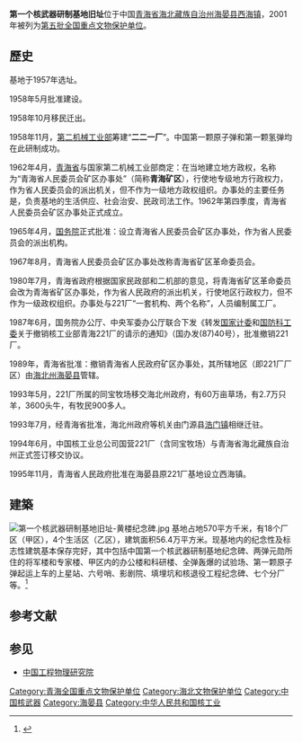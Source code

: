 {{文物保护单位
| 级别 = 全国
| 名称 = 第一个核武器研制基地旧址
| 图片 = 第一个核武器研制基地旧址-二分厂（总装）某工号-2.jpg
| 所在 = [[青海省|青海省]][[海北藏族自治州|海北藏族自治州]][[海晏县|海晏县]]
| 坐标 = {{coord|36|57|31|N|100|54|00|E|display=it|scale:10000}}
| 分类 = 近现代重要史迹及代表性建筑
| 时代 = 1957年至1995年
| 编号 = 5-512
| 登录 = 2001年6月25日
}}

'''第一个核武器研制基地旧址'''位于中国[[青海省|青海省]][[海北藏族自治州|海北藏族自治州]][[海晏县|海晏县]][[西海镇|西海镇]]，2001年被列为[[第五批全国重点文物保护单位|第五批全国重点文物保护单位]]。

==歷史==
基地于1957年选址。

1958年5月批准建设。

1958年10月移民迁出。

1958年11月，[[中华人民共和国第二机械工业部_(1958–1982)|第二机械工业部]]筹建“'''二二一厂'''”。中国第一颗原子弹和第一颗氢弹均在此研制成功。

1962年4月，[[青海省|青海省]]与国家第二机械工业部商定：在当地建立地方政权，名称为“青海省人民委员会矿区办事处”（简称'''青海矿区'''），行使地专级地方行政权力，作为省人民委员会的派出机关，但不作为一级地方政权组织。办事处的主要任务是，负责基地的生活供应、社会治安、民政司法工作。1962年第四季度，青海省人民委员会矿区办事处正式成立。

1965年4月，[[中华人民共和国国务院|国务院]]正式批准：设立青海省人民委员会矿区办事处，作为省人民委员会的派出机构。

1967年8月，青海省人民委员会矿区办事处改称青海省矿区革命委员会。

1980年7月，青海省政府根据国家民政部和二机部的意见，将青海省矿区革命委员会改为青海省矿区办事处，作为省人民政府的派出机关，行使地区行政权力，但不作为一级政权组织。办事处与221厂“一套机构、两个名称”，人员编制属工厂。

1987年6月，国务院办公厅、中央军委办公厅联合下发《转发[[中华人民共和国国家计划委员会|国家计委]]和[[国防科工委|国防科工委]]关于撤销核工业部青海221厂的请示的通知》（国办发(87)40号），批准撤销221厂。

1989年，青海省批准：撤销青海省人民政府矿区办事处，其所辖地区（即221厂厂区）由[[海北州|海北州]][[海晏县|海晏县]]管辖。

1993年5月，221厂所属的同宝牧场移交海北州政府，有60万亩草场，有2.7万只羊，3600头牛，有牧民900多人。

1993年7月，经青海省批准，海北州政府等机关由门源县[[浩门镇|浩门镇]]相继迁驻。

1994年6月，中国核工业总公司国营221厂（含同宝牧场）与青海省海北藏族自治州正式签订移交协议。

1995年11月，青海省人民政府批准在海晏县原221厂基地设立西海镇。

==建築==
[[File:第一个核武器研制基地旧址-黄楼纪念碑.jpg|thumb]]
基地占地570平方千米，有18个厂区（甲区），4个生活区（乙区），建筑面积56.4万平方米。现基地内的纪念性及标志性建筑基本保存完好，其中包括中国第一个核武器研制基地纪念碑、两弹元勋所住的将军楼和专家楼、甲区内的办公楼和科研楼、全弹轰爆的试验场、第一颗原子弹起运上车的上星站、六号哨、影剧院、填埋坑和核退役工程纪念碑、七个分厂等。<ref>{{Cite book |title=全国重点文物保护单位（第一至第五批）·第Ⅲ卷 |publisher=文物出版社 |year=2004 |isbn=7-5010-1525-2 |pages=542 }}</ref>

==参考文献==
{{reflist}}
==参见==
*[[中国工程物理研究院|中国工程物理研究院]]

{{青海全国重点文物保护单位}}

{{DEFAULTSORT:D}}
[[Category:青海全国重点文物保护单位|Category:青海全国重点文物保护单位]]
[[Category:海北文物保护单位|Category:海北文物保护单位]]
[[Category:中国核武器|Category:中国核武器]]
[[Category:海晏县|Category:海晏县]]
[[Category:中华人民共和国核工业|Category:中华人民共和国核工业]]